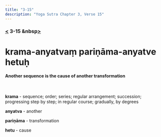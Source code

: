 ```yaml
---
title: "3-15"
description: "Yoga Sutra Chapter 3, Verse 15"
---
```


### [<](/Chapter-3/3-14) 3-15 &nbsp[>](/Chapter-3/3-16/)

# krama-anyatvaṃ pariṇāma-anyatve hetuḥ

#### Another sequence is the cause of another transformation

<br />

**krama** - sequence; order; series; regular arrangement; succession; progressing step by step; in regular course; gradually, by degrees

**anyatva** - another

**pariṇāma** - transformation

**hetu** - cause

<br />
